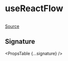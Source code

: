 
# useReactFlow

```ts

```

[Source](https://github.com/wbkd/react-flow/blob/6d9585c1a62bf549298c83ad5f2dcd6216a5b8eb/packages/core/src/hooks/useOnSelectionChange.ts)

## Signature

<PropsTable {...signature} />
